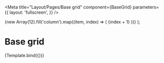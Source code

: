 

<Meta
  title="Layout/Pages/Base grid"
  component={BaseGrid}
  parameters={{
    layout: 'fullscreen',
  }}
/>

  <FullHeight>
    <Box bg="green.100" height="full">
      <BaseGrid
        gridTemplateRows={{
          '2xs': 'repeat(12, 1fr)',
          md: '1fr',
        }}
        height="full"
        bg="red.200"
      >
        {new Array(12).fill('column').map((item, index) => (
          <GridItem key={index}>
            <Box bg="blue.200" h="100%">
              {index + 1}
            </Box>
          </GridItem>
        ))}
      </BaseGrid>
    </Box>
  </FullHeight>
);

# Base grid

<Canvas>
  <Story name="Base grid for XL layouts">{Template.bind({})}</Story>
</Canvas>
